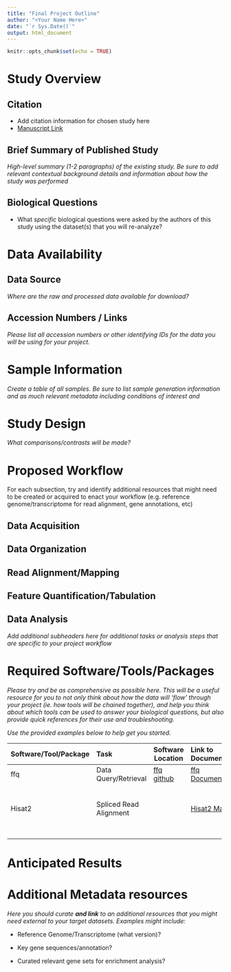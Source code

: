 ```yaml
---
title: "Final Project Outline"
author: "<Your Name Here>"
date: "`r Sys.Date()`"
output: html_document
---
```


```r
knitr::opts_chunk$set(echo = TRUE)
```

# Study Overview

## Citation

-   Add citation information for chosen study here
-   [Manuscript Link](https://%3Clink%20to%20manuscript%3E)

## Brief Summary of Published Study

*High-level summary (1-2 paragraphs) of the existing study. Be sure to add relevant contextual background details and information about how the study was performed*

## Biological Questions

-   What *specific* biological questions were asked by the authors of this study using the dataset(s) that you will re-analyze?

# Data Availability

## Data Source

*Where are the raw and processed data available for download?*

## Accession Numbers / Links

*Please list all accession numbers or other identifying IDs for the data you will be using for your project.*

# Sample Information

*Create a table of all samples. Be sure to list sample generation information and as much relevant metadata including conditions of interest and*

# Study Design

*What comparisons/contrasts will be made?*

# Proposed Workflow

For each subsection, try and identify additional resources that might need to be created or acquired to enact your workflow (e.g. reference genome/transcriptome for read alignment, gene annotations, etc)

## Data Acquisition

## Data Organization

## Read Alignment/Mapping

## Feature Quantification/Tabulation

## Data Analysis

*Add additional subheaders here for additional tasks or analysis steps that are specific to your project workflow*

# Required Software/Tools/Packages

*Please try and be as comprehensive as possible here. This will be a useful resource for you to not only think about how the data will 'flow' through your project (ie. how tools will be chained together), and help you think about which tools can be used to answer your biological questions, but also provide quick references for their use and troubleshooting.*

*Use the provided examples below to help get you started.*

+-----------------------+------------------------+-------------------------------------------------+--------------------------------------------------------------------+-----------------------------------------------------------------------------------------+---------+
| Software/Tool/Package | Task                   | Software Location                               | Link to Documentation                                              | Link to Vignettes/Tutorials                                                             | Notes   |
+:======================+:=======================+=================================================+:===================================================================+:========================================================================================+:========+
| ffq                   | Data Query/Retrieval   | [ffq github](https://github.com/pachterlab/ffq) | [ffq Documentation](https://openbase.com/python/ffq/documentation) |                                                                                         |         |
+-----------------------+------------------------+-------------------------------------------------+--------------------------------------------------------------------+-----------------------------------------------------------------------------------------+---------+
| Hisat2                | Spliced Read Alignment |                                                 | [Hisat2 Manual](http://daehwankimlab.github.io/hisat2/)            | -   [Mapping with Hisat](https://wikis.utexas.edu/display/bioiteam/Mapping+with+HISAT2) |         |
|                       |                        |                                                 |                                                                    |                                                                                         |         |
|                       |                        |                                                 |                                                                    | -   [Hisat2 tutorial](https://rpubs.com/selveyad/hisat2_tutorial)                       |         |
+-----------------------+------------------------+-------------------------------------------------+--------------------------------------------------------------------+-----------------------------------------------------------------------------------------+---------+
|                       |                        |                                                 |                                                                    |                                                                                         |         |
+-----------------------+------------------------+-------------------------------------------------+--------------------------------------------------------------------+-----------------------------------------------------------------------------------------+---------+
|                       |                        |                                                 |                                                                    |                                                                                         |         |
+-----------------------+------------------------+-------------------------------------------------+--------------------------------------------------------------------+-----------------------------------------------------------------------------------------+---------+

# Anticipated Results

# Additional Metadata resources

_Here you should curate **and link** to an additional resources that you might need external to your target datasets. Examples might include:_

-   Reference Genome/Transcriptome (what version)?

-   Key gene sequences/annotation?

-   Curated relevant gene sets for enrichment analysis?

